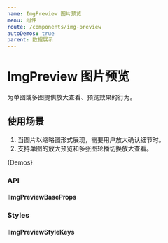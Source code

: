 ```yaml
---
name: ImgPreview 图片预览
menu: 组件
route: /components/img-preview
autoDemos: true
parent: 数据展示
---
```



<DocImgPreviewStyle />

# ImgPreview 图片预览

为单图或多图提供放大查看、预览效果的行为。

## 使用场景

1. 当图片以缩略图形式展现，需要用户放大确认细节时。
2. 支持单图的放大预览和多张图轮播切换放大查看。

{Demos}

### API

#### IImgPreviewBaseProps

<Props propsName="IImgPreviewProps" />

### Styles

#### IImgPreviewStyleKeys

<Styles typeName="IImgPreviewStyleKeys" componentName="img-preview" />
